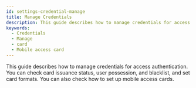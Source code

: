 ```yaml
---
id: settings-credential-manage
title: Manage Credentials
description: This guide describes how to manage credentials for access authentication.
keywords:
  - Credentials
  - Manage
  - card
  - Mobile access card
---
```


This guide describes how to manage credentials for access authentication. You can check card issuance status, user possession, and blacklist, and set card formats. You can also check how to set up mobile access cards.

<DocCardList />
